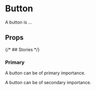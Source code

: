
<Meta of={ButtonStories} />

# Button

A button is ...

<Primary />

## Props

<Controls />

{/* ## Stories */}

### Primary

A button can be of primary importance.

<Story of={ButtonStories.Primary} />

A button can be of secondary importance.

<Story of={ButtonStories.Secondary} />